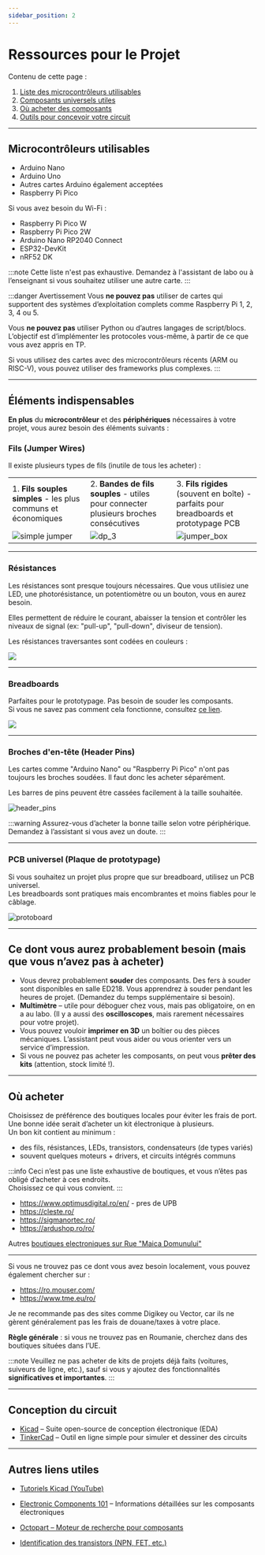 ```yaml
---
sidebar_position: 2
---
```

# Ressources pour le Projet

Contenu de cette page :

1. [Liste des microcontrôleurs utilisables](#microcontrôleurs-utilisables)
2. [Composants universels utiles](#éléments-indispensables)
3. [Où acheter des composants](#où-acheter)
4. [Outils pour concevoir votre circuit](#conception-du-circuit)

---

## Microcontrôleurs utilisables

- Arduino Nano  
- Arduino Uno  
- Autres cartes Arduino également acceptées  
- Raspberry Pi Pico  

Si vous avez besoin du Wi-Fi :
- Raspberry Pi Pico W  
- Raspberry Pi Pico 2W  
- Arduino Nano RP2040 Connect  
- ESP32-DevKit  
- nRF52 DK  

:::note
Cette liste n'est pas exhaustive. Demandez à l'assistant de labo ou à l’enseignant si vous souhaitez utiliser une autre carte.
:::

:::danger Avertissement
Vous **ne pouvez pas** utiliser de cartes qui supportent des systèmes d’exploitation complets comme Raspberry Pi 1, 2, 3, 4 ou 5.

Vous **ne pouvez pas** utiliser Python ou d’autres langages de script/blocs.  
L’objectif est d’implémenter les protocoles vous-même, à partir de ce que vous avez appris en TP.

Si vous utilisez des cartes avec des microcontrôleurs récents (ARM ou RISC-V), vous pouvez utiliser des frameworks plus complexes.
:::

---

## Éléments indispensables

**En plus** du **microcontrôleur** et des **périphériques** nécessaires à votre projet, vous aurez besoin des éléments suivants :

### Fils (Jumper Wires)

Il existe plusieurs types de fils (inutile de tous les acheter) :  

| | | |
|-|-|-|
| 1. **Fils souples simples** - les plus communs et économiques | 2. **Bandes de fils souples** - utiles pour connecter plusieurs broches consécutives | 3. **Fils rigides** (souvent en boîte) - parfaits pour breadboards et prototypage PCB |
| ![simple jumper](./images/jumper_simple.jpg) | ![dp_3](./images/jumper_wires.png) | ![jumper_box](./images/jumper_box.png) |


---

### Résistances

Les résistances sont presque toujours nécessaires. Que vous utilisiez une LED, une photorésistance, un potentiomètre ou un bouton, vous en aurez besoin.

Elles permettent de réduire le courant, abaisser la tension et contrôler les niveaux de signal (ex: "pull-up", "pull-down", diviseur de tension).

Les résistances traversantes sont codées en couleurs :

![](./images/resistors_code.jpg)

---

### Breadboards

Parfaites pour le prototypage. Pas besoin de souder les composants.  
Si vous ne savez pas comment cela fonctionne, consultez [ce lien](https://www.build-electronic-circuits.com/breadboard/).

![](./images/breadboard.jpeg)

---

### Broches d'en-tête (Header Pins)

Les cartes comme "Arduino Nano" ou "Raspberry Pi Pico" n'ont pas toujours les broches soudées. Il faut donc les acheter séparément.

Les barres de pins peuvent être cassées facilement à la taille souhaitée.

![header_pins](./images/headers.png)

:::warning
Assurez-vous d’acheter la bonne taille selon votre périphérique. Demandez à l’assistant si vous avez un doute.
:::

---

### PCB universel (Plaque de prototypage)

Si vous souhaitez un projet plus propre que sur breadboard, utilisez un PCB universel.  
Les breadboards sont pratiques mais encombrantes et moins fiables pour le câblage.

![protoboard](./images/protoboard.jpg)

---

## Ce dont vous aurez probablement besoin (mais que vous n’avez pas à acheter)

- Vous devrez probablement **souder** des composants. Des fers à souder sont disponibles en salle ED218. Vous apprendrez à souder pendant les heures de projet. (Demandez du temps supplémentaire si besoin).
- **Multimètre** – utile pour déboguer chez vous, mais pas obligatoire, on en a au labo. (Il y a aussi des **oscilloscopes**, mais rarement nécessaires pour votre projet).
- Vous pouvez vouloir **imprimer en 3D** un boîtier ou des pièces mécaniques. L’assistant peut vous aider ou vous orienter vers un service d’impression.
- Si vous ne pouvez pas acheter les composants, on peut vous **prêter des kits** (attention, stock limité !).

---

## Où acheter

Choisissez de préférence des boutiques locales pour éviter les frais de port.  
Une bonne idée serait d’acheter un kit électronique à plusieurs.  
Un bon kit contient au minimum :
- des fils, résistances, LEDs, transistors, condensateurs (de types variés)
- souvent quelques moteurs + drivers, et circuits intégrés communs

:::info
Ceci n’est pas une liste exhaustive de boutiques, et vous n’êtes pas obligé d’acheter à ces endroits.  
Choisissez ce qui vous convient.
:::


- https://www.optimusdigital.ro/en/ - pres de UPB
- https://cleste.ro/
- https://sigmanortec.ro/
- https://ardushop.ro/ro/

Autres [boutiques electroniques sur Rue "Maica Domunului"](https://www.google.com/search?q=magazine+electronice+maica+domnului+bucuresti&sca_esv=326bfc1759a095a4&udm=1&sa=X&sqi=2&ved=2ahUKEwiSmtavrq2MAxUJQlUIHaCbL6AQjGp6BAgbEAE&biw=1920&bih=961&dpr=2)

----

Si vous ne trouvez pas ce dont vous avez besoin localement, vous pouvez également chercher sur :
- https://ro.mouser.com/
- https://www.tme.eu/ro/

Je ne recommande pas des sites comme Digikey ou Vector, car ils ne gèrent généralement pas les frais de douane/taxes à votre place.

**Règle générale** : si vous ne trouvez pas en Roumanie, cherchez dans des boutiques situées dans l’UE.

:::note
Veuillez ne pas acheter de kits de projets déjà faits (voitures, suiveurs de ligne, etc.), sauf si vous y ajoutez des fonctionnalités **significatives et importantes**.
:::

---

## Conception du circuit

- [Kicad](https://www.kicad.org/) – Suite open-source de conception électronique (EDA)
- [TinkerCad](https://www.tinkercad.com/) – Outil en ligne simple pour simuler et dessiner des circuits

---

## Autres liens utiles

- [Tutoriels Kicad (YouTube)](https://www.youtube.com/playlist?list=PLZNH6jlLeFXsg9ohRMbJ0qqSfUrRyAn7b)

- [Electronic Components 101](https://components101.com/) – Informations détaillées sur les composants électroniques

- [Octopart – Moteur de recherche pour composants](https://octopart.com/)

- [Identification des transistors (NPN, FET, etc.)](https://www.elprocus.com/easy-pin-identification/#:~:text=In%20NPN%20type%2C%20the%20pin,to%20the%20Tab%20is%20Collector.&text=To%20identify%20a%20Field%20Effect,in%20the%20anti%2Dclockwise%20direction.)
